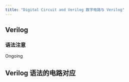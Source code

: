 ```yaml
---
title: "Digital Circuit and Verilog 数字电路与 Verilog"
---
```


## Verilog


### 语法注意

Ongoing

## Verilog 语法的电路对应
